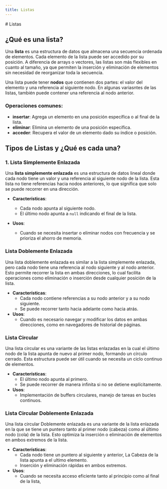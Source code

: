 ```yaml
---
title: Listas
---
```




<CourseLayout sections={sections}>
# Listas 

## ¿Qué es una lista?

Una **lista** es una estructura de datos que almacena una secuencia ordenada de elementos. Cada elemento de la lista puede ser accedido por su posición.
A diferencia de arrays o vectores, las listas son más flexibles en cuanto al tamaño, ya que permiten la inserción y eliminación de elementos sin necesidad de reorganizar toda la secuencia.

Una lista puede tener **nodos** que contienen dos partes: el valor del elemento y una referencia al siguiente nodo. En algunas variasntes de las listas,
 también puede contener una referencia al nodo anterior.

### Operaciones comunes:
- **insertar**: Agrega un elemento en una posición específica o al final de la lista.
- **eliminar**: Elimina un elemento de una posición específica.
- **acceder**: Recupera el valor de un elemento dado su índice o posición.

## Tipos de Listas y ¿Qué es cada una?

### 1. Lista Simplemente Enlazada

Una **lista simplemente enlazada** es una estructura de datos lineal donde cada nodo tiene un valor y una referencia al siguiente nodo de la lista. Esta lista no tiene referencias hacia nodos anteriores, lo que significa que solo se puede recorrer en una dirección.

- **Características**:
  - Cada nodo apunta al siguiente nodo.
  - El último nodo apunta a `null` indicando el final de la lista.
  
- **Usos**:
  - Cuando se necesita insertar o eliminar nodos con frecuencia y se prioriza el ahorro de memoria.

### Lista Doblemente Enlazada
Una lista doblemente enlazada es similar a la lista simplemente enlazada, pero cada nodo tiene una referencia  al nodo siguiente y al nodo anterior. 
Esto permite recorrer la lista en ambas direcciones, lo cual facilita operaciones como eliminación o inserción desde cualquier posición de la lista.

- **Características**:
    - Cada nodo contiene referencias a su nodo anterior y a su nodo siguiente.
    - Se puede recorrer tanto hacia adelante como hacia atrás.
- **Usos**:
    - Cuando es necesario navegar y modificar los datos en ambas direcciones, como en navegadores de historial de páginas.

### Lista Circular
Una lista circular es una variante de las listas enlazadas en la cual el último nodo de la lista apunta de nuevo al primer nodo, formando un círculo cerrado. 
Esta estructura puede ser útil cuando se necesita un ciclo continuo de elementos.
- **Características**:
    - El último nodo apunta al primero.
    - Se puede recorrer de manera infinita si no se detiene explícitamente.
- **Usos**:
    - Implementación de buffers circulares, manejo de tareas en bucles continuos.

### Lista Circular Doblemente Enlazada

Una lista circular Doblemente enlazada es una variante de la lista enlazada en la que se tiene un puntero tanto al primer nodo (cabeza) como al último nodo (cola) de la lista. 
Esto optimiza la inserción o eliminación de elementos en ambos extremos de la lista.
- **Características**:
    - Cada nodo tiene un puntero al siguiente y anterior, La Cabeza de la lista apunta a el ultimo elemento.
    - Inserción y eliminación rápidas en ambos extremos.
- **Usos**:
    - Cuando se necesita acceso eficiente tanto al principio como al final de la lista,

</CourseLayout>
